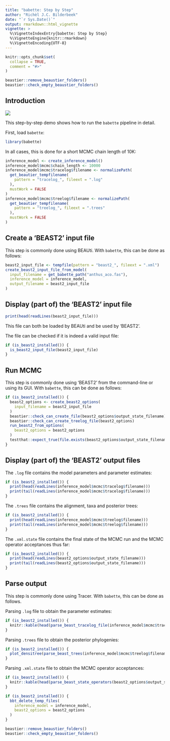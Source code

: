 ```yaml
---
title: "babette: Step by Step"
author: "Richèl J.C. Bilderbeek"
date: "`r Sys.Date()`"
output: rmarkdown::html_vignette
vignette: >
  %\VignetteIndexEntry{babette: Step by Step}
  %\VignetteEngine{knitr::rmarkdown}
  %\VignetteEncoding{UTF-8}
---
```


```r
knitr::opts_chunk$set(
  collapse = TRUE,
  comment = "#>"
)
```

```r
beastier::remove_beaustier_folders()
beastier::check_empty_beaustier_folders()
```


## Introduction

![](babette_logo.png)

This step-by-step demo shows how to run the `babette` pipeline in detail.

First, load `babette`:

```r
library(babette)
```

In all cases, this is done for a short MCMC chain length of 10K:

```r
inference_model <- create_inference_model()
inference_model$mcmc$chain_length <- 10000
inference_model$mcmc$tracelog$filename <- normalizePath(
  get_beautier_tempfilename(
    pattern = "tracelog_", fileext = ".log"
  ),
  mustWork = FALSE
)
inference_model$mcmc$treelog$filename <- normalizePath(
  get_beautier_tempfilename(
    pattern = "treelog_", fileext = ".trees"  
  ),
  mustWork = FALSE
)
```

## Create a 'BEAST2' input file

This step is commonly done using BEAUti.
With `babette`, this can be done as follows:

```r
beast2_input_file <- tempfile(pattern = "beast2_", fileext = ".xml")
create_beast2_input_file_from_model(
  input_filename = get_babette_path("anthus_aco.fas"),
  inference_model = inference_model,
  output_filename = beast2_input_file
)
```

## Display (part of) the 'BEAST2' input file

```r
print(head(readLines(beast2_input_file)))
```

This file can both be loaded by BEAUti and be used by 'BEAST2'.

The file can be checked if it is indeed a valid input file:

```r
if (is_beast2_installed()) {
  is_beast2_input_file(beast2_input_file)
}
```

## Run MCMC

This step is commonly done using 'BEAST2' from the command-line or using its GUI.
With `babette`, this can be done as follows:

```r
if (is_beast2_installed()) {
  beast2_options <- create_beast2_options(
    input_filename = beast2_input_file
  )
  beastier::check_can_create_file(beast2_options$output_state_filename)
  beastier::check_can_create_treelog_file(beast2_options)
  run_beast2_from_options(
    beast2_options = beast2_options
  )
  testthat::expect_true(file.exists(beast2_options$output_state_filename))
}
```

## Display (part of) the 'BEAST2' output files

The `.log` file contains the model parameters and parameter estimates:

```r
if (is_beast2_installed()) {
  print(head(readLines(inference_model$mcmc$tracelog$filename)))
  print(tail(readLines(inference_model$mcmc$tracelog$filename)))
}
```

The `.trees` file contains the alignment, taxa and posterior trees:

```r
if (is_beast2_installed()) {
  print(head(readLines(inference_model$mcmc$treelog$filename)))
  print(tail(readLines(inference_model$mcmc$treelog$filename)))
}
```

The `.xml.state` file contains the final state of the MCMC run and the
MCMC operator acceptances thus far:

```r
if (is_beast2_installed()) {
  print(head(readLines(beast2_options$output_state_filename)))
  print(tail(readLines(beast2_options$output_state_filename)))
}
```

## Parse output

This step is commonly done using Tracer.
With `babette`, this can be done as follows.

Parsing `.log` file to obtain the parameter estimates:

```r
if (is_beast2_installed()) {
  knitr::kable(head(parse_beast_tracelog_file(inference_model$mcmc$tracelog$filename)))
}
```

Parsing `.trees` file to obtain the posterior phylogenies:

```r
if (is_beast2_installed()) {
  plot_densitree(parse_beast_trees(inference_model$mcmc$treelog$filename))
}
```

Parsing `.xml.state` file to obtain the MCMC operator acceptances:

```r
if (is_beast2_installed()) {
  knitr::kable(head(parse_beast_state_operators(beast2_options$output_state_filename)))
}
```

```r
if (is_beast2_installed()) {
  bbt_delete_temp_files(
    inference_model = inference_model,
    beast2_options = beast2_options
  )
}
```

```r
beastier::remove_beaustier_folders()
beastier::check_empty_beaustier_folders()
```
